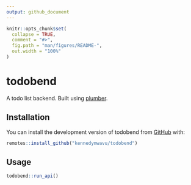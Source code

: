 ```yaml
---
output: github_document
---
```


<!-- README.md is generated from README.Rmd. Please edit that file -->

```r
knitr::opts_chunk$set(
  collapse = TRUE,
  comment = "#>",
  fig.path = "man/figures/README-",
  out.width = "100%"
)
```

# todobend

<!-- badges: start -->
<!-- badges: end -->

A todo list backend. Built using [plumber](https://www.rplumber.io/).

## Installation

You can install the development version of todobend from [GitHub](https://github.com/) with:

``` r
remotes::install_github("kennedymwavu/todobend")
```

## Usage

```r
todobend::run_api()
```
